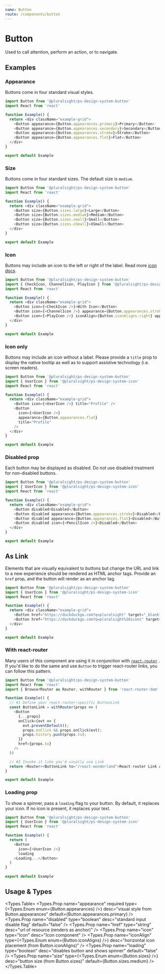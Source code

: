 ```yaml
---
name: Button
route: /components/button
---
```




# Button

<Intro>
  Used to call attention, perform an action, or to navigate.
</Intro>

## Examples

### Appearance

Buttons come in four standard visual styles.

```typescript 
import Button from '@pluralsight/ps-design-system-button'
import React from 'react'

function Example() {
  return <div className="example-grid">
    <Button appearance={Button.appearances.primary}>Primary</Button>
    <Button appearance={Button.appearances.secondary}>Secondary</Button>
    <Button appearance={Button.appearances.stroke}>Stroke</Button>
    <Button appearance={Button.appearances.flat}>Flat</Button>
  </div>
}

export default Example
```

### Size

Buttons come in four standard sizes. The default size is `medium`.

```typescript 
import Button from '@pluralsight/ps-design-system-button'
import React from 'react'

function Example() {
  return <div className="example-grid">
    <Button size={Button.sizes.large}>Large</Button>
    <Button size={Button.sizes.medium}>Medium</Button>
    <Button size={Button.sizes.small}>Small</Button>
    <Button size={Button.sizes.xSmall}>XSmall</Button>
  </div>
}

export default Example
```

### Icon

Buttons may include an icon to the left or right of the label. Read more [icon docs](/components/icon).

```typescript 
import Button from '@pluralsight/ps-design-system-button'
import { CheckIcon, ChannelIcon, PlayIcon } from '@pluralsight/ps-design-system-icon'
import React from 'react'

function Example() {
  return <div className="example-grid">
    <Button icon={<CheckIcon />}>With Icon</Button>
    <Button icon={<ChannelIcon />} appearance={Button.appearances.stroke}>With Icon</Button>
    <Button icon={<PlayIcon />} iconAlign={Button.iconAligns.right} appearance={Button.appearances.flat}>Aligned to Right</Button>
  </div>
}

export default Example
```

### Icon only

Buttons may include an icon without a label. Please provide a `title` prop to display the native tooltip as well as to support assistive technology (i.e. screen readers).

```typescript 
import Button from '@pluralsight/ps-design-system-button'
import { UserIcon } from '@pluralsight/ps-design-system-icon'
import React from 'react'

function Example() {
  return <div className="example-grid">
    <Button icon={<UserIcon />} title="Profile" />
    <Button
      icon={<UserIcon />}
      appearance={Button.appearances.flat}
      title="Profile"
    />
  </div>
}

export default Example
```

### Disabled prop

Each button may be displayed as disabled. Do not use disabled treatment for non-disabled buttons.

```typescript 
import Button from '@pluralsight/ps-design-system-button'
import { UserIcon } from '@pluralsight/ps-design-system-icon'
import React from 'react'

function Example() {
  return <div className="example-grid">
    <Button disabled>Disabled</Button>
    <Button disabled appearance={Button.appearances.stroke}>Disabled</Button>
    <Button disabled appearance={Button.appearances.flat}>Disabled</Button>
    <Button disabled icon={<PencilIcon />}>Disabled</Button>
  </div>
}

export default Example
```

## As Link

Elements that are visually equivalent to buttons but change the URL and link to a new experience should be rendered as HTML anchor tags. Provide an `href` prop, and the button will render as an anchor tag.

```typescript 
import Button from '@pluralsight/ps-design-system-button'
import { UserIcon } from '@pluralsight/ps-design-system-icon'
import React from 'react'

function Example() {
  return <div className="example-grid">
    <Button href="https://duckduckgo.com?q=pluralsight" target="_blank">Link</Button>
    <Button href="https://duckduckgo.com?q=pluralsight%20icons" target="_blank" icon={<PencilIcon />}>Link with icon</Button>
  </div>
}

export default Example
```

### With react-router

Many users of this component are using it in conjunction with [`react-router`](https://github.com/ReactTraining/react-router/issues/1176) . If you'd like to do the same and use `Button` to trigger react-router links, you can follow this pattern.

```typescript 
import Button from '@pluralsight/ps-design-system-button'
import React from 'react'
import { BrowserRouter as Router, withRouter } from 'react-router-dom'

function Example() {
  // #1 Define your react-router-specific ButtonLink
  const ButtonLink = withRouter(props => (
    <Button
      {...props}
      onClick={evt => {
        evt.preventDefault();
        props.onClick && props.onClick(evt);
        props.history.push(props.to);
      }}
      href={props.to}
    />
  ))

  // #2 Invoke it like you'd usually use Link
  return <Router><ButtonLink to="/react-wonderland">React-router Link as DS button</ButtonLink></Router>
}

export default Example
```

### Loading prop

To show a spinner, pass a `loading` flag to your button. By default, it replaces your icon. If no icon is present, it replaces your text.

```typescript
import Button from '@pluralsight/ps-design-system-button'
import { UserIcon } from '@pluralsight/ps-design-system-icon'
import React from 'react'

function Example() {
  return (
    <Button
      icon={<UserIcon />}
      loading
    >Loading...</Button>
  )
}
 
export default Example
```

## Usage & Types

<Usage install="npm install @pluralsight/ps-design-system-button"
  import="import Button from '@pluralsight/ps-design-system-button'"
  packageName="button"
  />

<Types.Table>
  <Types.Prop name="appearance" required type={<Types.Enum enum={Button.appearances} />} desc="visual style from Button.appearances" default={Button.appearances.primary} />
  <Types.Prop name="disabled" type="boolean" desc="standard input disable flag" default="false" />
  <Types.Prop name="href" type="string" desc="url of resource (renders as anchor)" />
  <Types.Prop name="icon" type="Icon" desc="Icon component" />
  <Types.Prop name="iconAlign" type={<Types.Enum enum={Button.iconAligns} />} desc="horizontal icon placement (from Button.iconAligns)" />
  <Types.Prop name="loading" type="boolean" desc="disables button and shows spinner" default="false" />
  <Types.Prop name="size" type={<Types.Enum enum={Button.sizes} />} desc="button size (from Button.sizes)" default={Button.sizes.medium} />
</Types.Table>

